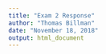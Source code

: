 ```yaml
---
title: "Exam 2 Response"
author: "Thomas Billman"
date: "November 18, 2018"
output: html_document
---
```

